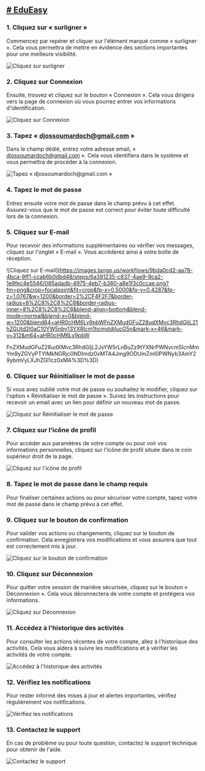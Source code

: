 
<div>

## [# EduEasy](https://edueasy.net/)

</div>

<div>

### 1\. Cliquez sur « surligner »

Commencez par repérer et cliquer sur l'élément marqué comme « surligner ». 
Cela vous permettra de mettre en évidence des sections importantes pour une 
meilleure visibilité.

![Cliquez sur surligner](https://images.tango.us/workflows/9bda0cd2-aa78-4bca-9ff1-ccab6b0dbd48/steps/46664ff7-67f3-4125-948e-5cbb6d7107f0/6fc015c1-cab0-44a1-afcd-95009d6a59a8.png?fm=png&crop=focalpoint&fit=crop&fp-x=0.8769&fp-y=0.0852&fp-z=2.8395&w=1200&border=2%2CF4F2F7&border-radius=8%2C8%2C8%2C8&border-radius-inner=8%2C8%2C8%2C8&blend-align=bottom&blend-mode=normal&blend-x=0&blend-w=1200&blend64=aHR0cHM6Ly9pbWFnZXMudGFuZ28udXMvc3RhdGljL21hZGUtd2l0aC10YW5nby13YXRlcm1hcmstdjIucG5n&mark-x=729&mark-y=129&m64=aHR0cHM6Ly9pbWFnZXMudGFuZ28udXMvc3RhdGljL2JsYW5rLnBuZz9tYXNrPWNvcm5lcnMmYm9yZGVyPTYlMkNGRjc0NDImdz0xMDImaD0xMTQmZml0PWNyb3AmY29ybmVyLXJhZGl1cz0xMA%3D%3D)</div>

<div>

### 2\. Cliquez sur Connexion

Ensuite, trouvez et cliquez sur le bouton « Connexion ». Cela vous dirigera vers la page de connexion où vous pourrez entrer vos informations d'identification.

![Cliquez sur Connexion](https://images.tango.us/workflows/9bda0cd2-aa78-4bca-9ff1-ccab6b0dbd48/steps/ffacfd6a-e277-4afb-9f7c-14b01fe3fa3e/bcd4ba89-eab3-4a58-b2ee-2547e21d3c90.png?fm=png&crop=focalpoint&fit=crop&fp-x=0.3998&fp-y=0.7496&fp-z=2.1209&w=1200&border=2%2CF4F2F7&border-radius=8%2C8%2C8%2C8&border-radius-inner=8%2C8%2C8%2C8&blend-align=bottom&blend-mode=normal&blend-x=0&blend-w=1200&blend64=aHR0cHM6Ly9pbWFnZXMudGFuZ28udXMvc3RhdGljL21hZGUtd2l0aC10YW5nby13YXRlcm1hcmstdjIucG5n&mark-x=382&mark-y=305&m64=aHR0cHM6Ly9pbWFnZXMudGFuZ28udXMvc3RhdGljL2JsYW5rLnBuZz9tYXNrPWNvcm5lcnMmYm9yZGVyPTYlMkNGRjc0NDImdz00MzYmaD0xNTkmZml0PWNyb3AmY29ybmVyLXJhZGl1cz0xMA%3D%3D)</div>

<div>

### 3\. Tapez « djossoumardoch@gmail.com »

Dans le champ dédié, entrez votre adresse email, « djossoumardoch@gmail.com ». Cela vous identifiera dans le système et vous permettra de procéder à la connexion.

![Tapez « djossoumardoch@gmail.com »](https://images.tango.us/workflows/9bda0cd2-aa78-4bca-9ff1-ccab6b0dbd48/steps/6d784be7-cd90-44a4-a663-2c80eaaba4a7/5bfe8c2e-91e5-4b72-abd6-d651ee8e3bf9.png?fm=png&crop=focalpoint&fit=crop&fp-x=0.5000&fp-y=0.4287&fp-z=1.0767&w=1200&border=2%2CF4F2F7&border-radius=8%2C8%2C8%2C8&border-radius-inner=8%2C8%2C8%2C8&blend-align=bottom&blend-mode=normal&blend-x=0&blend-w=1200&blend64=aHR0cHM6Ly9pbWFnZXMudGFuZ28udXMvc3RhdGljL21hZGUtd2l0aC10YW5nby13YXRlcm1hcmstdjIucG5n&mark-x=46&mark-y=312&m64=aHR0cHM6Ly9pbWFnZXMudGFuZ28udXMvc3RhdGljL2JsYW5rLnBuZz9tYXNrPWNvcm5lcnMmYm9yZGVyPTYlMkNGRjc0NDImdz0xMTA4Jmg9ODUmZml0PWNyb3AmY29ybmVyLXJhZGl1cz0xMA%3D%3D)</div>

<div>

### 4\. Tapez le mot de passe

Entrez ensuite votre mot de passe dans le champ prévu à cet effet. Assurez-vous que le mot de passe est correct pour éviter toute difficulté lors de la connexion.

</div>

<div>

### 5\. Cliquez sur E-mail

Pour recevoir des informations supplémentaires ou vérifier vos messages, cliquez sur l'onglet « E-mail ». Vous accéderez ainsi à votre boîte de réception.

![Cliquez sur E-mail](https://images.tango.us/workflows/9bda0cd2-aa78-4bca-9ff1-ccab6b0dbd48/steps/6a391235-c837-4ae9-9ca2-1e9fec4e5546/085adadb-4975-4eb7-b380-a8e1f3c0ccae.png?fm=png&crop=focalpoint&fit=crop&fp-x=0.5000&fp-y=0.4287&fp-z=1.0767&w=1200&border=2%2CF4F2F7&border-radius=8%2C8%2C8%2C8&border-radius-inner=8%2C8%2C8%2C8&blend-align=bottom&blend-mode=normal&blend-x=0&blend-w=1200&blend64=aHR0cHM6Ly9pbWFnZXMudGFuZ28udXMvc3RhdGljL21hZGUtd2l0aC10YW5nby13YXRlcm1hcmstdjIucG5n&mark-x=46&mark-y=312&m64=aHR0cHM6Ly9pbW

FnZXMudGFuZ28udXMvc3RhdGljL2JsYW5rLnBuZz9tYXNrPWNvcm5lcnMmYm9yZGVyPTYlMkNGRjc0NDImdz0xMTA4Jmg9ODUmZml0PWNyb3AmY29ybmVyLXJhZGl1cz0xMA%3D%3D)</div>

<div>

### 6\. Cliquez sur Réinitialiser le mot de passe

Si vous avez oublié votre mot de passe ou souhaitez le modifier, cliquez sur l'option « Réinitialiser le mot de passe ». Suivez les instructions pour recevoir un email avec un lien pour définir un nouveau mot de passe.

![Cliquez sur Réinitialiser le mot de passe](https://images.tango.us/workflows/9bda0cd2-aa78-4bca-9ff1-ccab6b0dbd48/steps/83ef3b4b-b3f3-4f43-bef8-218f6cb6de89/03f160b7-78e4-4f99-b49d-67fa9932d0cf.png?fm=png&crop=focalpoint&fit=crop&fp-x=0.5000&fp-y=0.4287&fp-z=1.0767&w=1200&border=2%2CF4F2F7&border-radius=8%2C8%2C8%2C8&border-radius-inner=8%2C8%2C8%2C8&blend-align=bottom&blend-mode=normal&blend-x=0&blend-w=1200&blend64=aHR0cHM6Ly9pbWFnZXMudGFuZ28udXMvc3RhdGljL21hZGUtd2l0aC10YW5nby13YXRlcm1hcmstdjIucG5n&mark-x=46&mark-y=312&m64=aHR0cHM6Ly9pbWFnZXMudGFuZ28udXMvc3RhdGljL2JsYW5rLnBuZz9tYXNrPWNvcm5lcnMmYm9yZGVyPTYlMkNGRjc0NDImdz0xMTA4Jmg9ODUmZml0PWNyb3AmY29ybmVyLXJhZGl1cz0xMA%3D%3D)</div>

<div>

### 7\. Cliquez sur l'icône de profil

Pour accéder aux paramètres de votre compte ou pour voir vos informations personnelles, cliquez sur l'icône de profil située dans le coin supérieur droit de la page.

![Cliquez sur l'icône de profil](https://images.tango.us/workflows/9bda0cd2-aa78-4bca-9ff1-ccab6b0dbd48/steps/ea0b6c56-dfb7-462b-84f0-f2d8965931d4/b457f24b-ff8a-4c54-9cf6-b9ea7ad9092f.png?fm=png&crop=focalpoint&fit=crop&fp-x=0.5000&fp-y=0.4287&fp-z=1.0767&w=1200&border=2%2CF4F2F7&border-radius=8%2C8%2C8%2C8&border-radius-inner=8%2C8%2C8%2C8&blend-align=bottom&blend-mode=normal&blend-x=0&blend-w=1200&blend64=aHR0cHM6Ly9pbWFnZXMudGFuZ28udXMvc3RhdGljL21hZGUtd2l0aC10YW5nby13YXRlcm1hcmstdjIucG5n&mark-x=46&mark-y=312&m64=aHR0cHM6Ly9pbWFnZXMudGFuZ28udXMvc3RhdGljL2JsYW5rLnBuZz9tYXNrPWNvcm5lcnMmYm9yZGVyPTYlMkNGRjc0NDImdz0xMTA4Jmg9ODUmZml0PWNyb3AmY29ybmVyLXJhZGl1cz0xMA%3D%3D)</div>

<div>

### 8\. Tapez le mot de passe dans le champ requis

Pour finaliser certaines actions ou pour sécuriser votre compte, tapez votre mot de passe dans le champ prévu à cet effet.

</div>

<div>

### 9\. Cliquez sur le bouton de confirmation

Pour valider vos actions ou changements, cliquez sur le bouton de confirmation. Cela enregistrera vos modifications et vous assurera que tout est correctement mis à jour.

![Cliquez sur le bouton de confirmation](https://images.tango.us/workflows/9bda0cd2-aa78-4bca-9ff1-ccab6b0dbd48/steps/9c1169af-37cb-4d54-a343-f340c490476f/f86ff2a2-6f76-47b6-9e36-338c6e6d9dc5.png?fm=png&crop=focalpoint&fit=crop&fp-x=0.5000&fp-y=0.4287&fp-z=1.0767&w=1200&border=2%2CF4F2F7&border-radius=8%2C8%2C8%2C8&border-radius-inner=8%2C8%2C8%2C8&blend-align=bottom&blend-mode=normal&blend-x=0&blend-w=1200&blend64=aHR0cHM6Ly9pbWFnZXMudGFuZ28udXMvc3RhdGljL21hZGUtd2l0aC10YW5nby13YXRlcm1hcmstdjIucG5n&mark-x=46&mark-y=312&m64=aHR0cHM6Ly9pbWFnZXMudGFuZ28udXMvc3RhdGljL2JsYW5rLnBuZz9tYXNrPWNvcm5lcnMmYm9yZGVyPTYlMkNGRjc0NDImdz0xMTA4Jmg9ODUmZml0PWNyb3AmY29ybmVyLXJhZGl1cz0xMA%3D%3D)</div>

<div>

### 10\. Cliquez sur Déconnexion

Pour quitter votre session de manière sécurisée, cliquez sur le bouton « Déconnexion ». Cela vous déconnectera de votre compte et protégera vos informations.

![Cliquez sur Déconnexion](https://images.tango.us/workflows/9bda0cd2-aa78-4bca-9ff1-ccab6b0dbd48/steps/3a4f18ae-5e56-4867-9f22-6e8d8f0ed8b6/66f91bb2-fb35-4306-8b8e-d4506b9a6a22.png?fm=png&crop=focalpoint&fit=crop&fp-x=0.5000&fp-y=0.4287&fp-z=1.0767&w=1200&border=2%2CF4F2F7&border-radius=8%2C8%2C8%2C8&border-radius-inner=8%2C8%2C8%2C8&blend-align=bottom&blend-mode=normal&blend-x=0&blend-w=1200&blend64=aHR0cHM6Ly9pbWFnZXMudGFuZ28udXMvc3RhdGljL21hZGUtd2l0aC10YW5nby13YXRlcm1hcmstdjIucG5n&mark-x=46&mark-y=312&m64=aHR0cHM6Ly9pbWFnZXMudGFuZ28udXMvc3RhdGljL2JsYW5rLnBuZz9tYXNrPWNvcm5lcnMmYm9yZGVyPTYlMkNGRjc0NDImdz0xMTA4Jmg9ODUmZml0PWNyb3AmY29ybmVyLXJhZGl1cz0xMA%3D%3D)</div>

<div>

### 11\. Accédez à l'historique des activités

Pour consulter les actions récentes de votre compte, allez à l'historique des activités. Cela vous aidera à suivre les modifications et à vérifier les activités de votre compte.

![Accédez à l'historique des activités](https://images.tango.us/workflows/9bda0cd2-aa78-4bca-9ff1-ccab6b0dbd48/steps/2b8b9d9e-f09e-4974-970c-ea2c071aa9b5/60a1522e-0db2-4394-bbce-5dcb2d810e9b.png?fm=png&crop=focalpoint&fit=crop&fp-x=0.5000&fp-y=0.4287&fp-z=1.0767&w=1200&border=2%2CF4F2F7&border-radius=8%2C8%2C8%2C8&border-radius-inner=8%2C8%2C8%2C8&blend-align=bottom&blend-mode=normal&blend-x=0&blend-w=1200&blend64=aHR0cHM6Ly9pbWFnZXMudGFuZ28udXMvc3RhdGljL21hZGUtd2l0aC10YW5nby13YXRlcm1hcmstdjIucG5n&mark-x=46&mark-y=312&m64=aHR0cHM6Ly9pbWFnZXMudGFuZ28udXMvc3RhdGljL2JsYW5rLnBuZz9tYXNrPWNvcm5lcnMmYm9yZGVyPTYlMkNGRjc0NDImdz0xMTA4Jmg9ODUmZml0PWNyb3AmY29ybmVyLXJhZGl1cz0xMA%3D%3D)</div>

<div>

### 12\. Vérifiez les notifications

Pour rester informé des mises à jour et alertes importantes, vérifiez régulièrement vos notifications.

![Vérifiez les notifications](https://images.tango.us/workflows/9bda0cd2-aa78-4bca-9ff1-ccab6b0dbd48/steps/57e5d37c-4f88-4cbf-b83f-0ed3e56cf30d/bf736059-64d0-420d-8a1f-391cd3bfb04a.png?fm=png&crop=focalpoint&fit=crop&fp-x=0.5000&fp-y=0.4287&fp-z=1.0767&w=1200&border=2%2CF4F2F7&border-radius=8%2C8%2C8%2C8&border-radius-inner=8%2C8%2C8%2C8&blend-align=bottom&blend-mode=normal&blend-x=0&blend-w=1200&blend64=aHR0cHM6Ly9pbWFnZXMudGFuZ28udXMvc3RhdGljL21hZGUtd2l0aC10YW5nby13YXRlcm1hcmstdjIucG5n&mark-x=46&mark-y=312&m64=aHR0cHM6Ly9pbWFnZXMudGFuZ28udXMvc3RhdGljL2JsYW5rLnBuZz9tYXNrPWNvcm5lcnMmYm9yZGVyPTYlMkNGRjc0NDImdz0xMTA4Jmg9ODUmZml0PWNyb3AmY29ybmVyLXJhZGl1cz0xMA%3D%3D)</div>

<div>

### 13\. Contactez le support

En cas de problème ou pour toute question, contactez le support technique pour obtenir de l'aide.

![Contactez le support](https://images.tango.us/workflows/9bda0cd2-aa78-4bca-9ff1-ccab6b0dbd48/steps/50e6e87b-61b6-4857-b2b2-5d3b4a6d930a/8e235070-09f5-44d4-a2aa-f2e07c9a6016.png?fm=png&crop=focalpoint&fit=crop&fp-x=0.5000&fp-y=0.4287&fp-z=1.0767&w=1200&border=2%2CF4F2F7&border-radius=8%2C8%2C8%2C8&border-radius-inner=8%2C8%2C8%2C8&blend-align=bottom&blend-mode=normal&blend-x=0&blend-w=1200&blend64=aHR0cHM6Ly9pbWFnZXMudGFuZ28udXMvc3RhdGljL21hZGUtd2l0aC10YW5nby13YXRlcm1hcmstdjIucG5n&mark-x=46&mark-y=312&m64=aHR0cHM6Ly9pbWFnZXMudGFuZ28udXMvc3RhdGljL2JsYW5rLnBuZz9tYXNrPWNvcm5lcnMmYm9yZGVyPTYlMkNGRjc0NDImdz0xMTA4Jmg9ODUmZml0PWNyb3AmY29ybmVyLXJhZGl1cz0xMA%3D%3D)</div>

